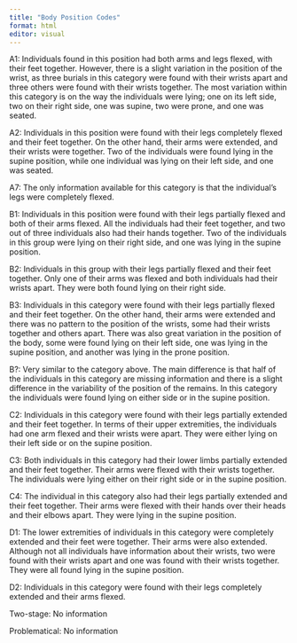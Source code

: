 ```yaml
---
title: "Body Position Codes"
format: html
editor: visual
---
```


A1: Individuals found in this position had both arms and legs flexed, with their feet together. However, there is a slight variation in the position of the wrist, as three burials in this category were found with their wrists apart and three others were found with their wrists together. The most variation within this category is on the way the individuals were lying; one on its left side, two on their right side, one was supine, two were prone, and one was seated.

A2: Individuals in this position were found with their legs completely flexed and their feet together. On the other hand, their arms were extended, and their wrists were together. Two of the individuals were found lying in the supine position, while one individual was lying on their left side, and one was seated.

A7: The only information available for this category is that the individual’s legs were completely flexed.

B1: Individuals in this position were found with their legs partially flexed and both of their arms flexed. All the individuals had their feet together, and two out of three individuals also had their hands together. Two of the individuals in this group were lying on their right side, and one was lying in the supine position.

B2: Individuals in this group with their legs partially flexed and their feet together. Only one of their arms was flexed and both individuals had their wrists apart. They were both found lying on their right side.

B3: Individuals in this category were found with their legs partially flexed and their feet together. On the other hand, their arms were extended and there was no pattern to the position of the wrists, some had their wrists together and others apart. There was also great variation in the position of the body, some were found lying on their left side, one was lying in the supine position, and another was lying in the prone position.

B?: Very similar to the category above. The main difference is that half of the individuals in this category are missing information and there is a slight difference in the variability of the position of the remains. In this category the individuals were found lying on either side or in the supine position.

C2: Individuals in this category were found with their legs partially extended and their feet together. In terms of their upper extremities, the individuals had one arm flexed and their wrists were apart. They were either lying on their left side or on the supine position.

C3: Both individuals in this category had their lower limbs partially extended and their feet together. Their arms were flexed with their wrists together. The individuals were lying either on their right side or in the supine position.

C4: The individual in this category also had their legs partially extended and their feet together. Their arms were flexed with their hands over their heads and their elbows apart. They were lying in the supine position.

D1: The lower extremities of individuals in this category were completely extended and their feet were together. Their arms were also extended. Although not all individuals have information about their wrists, two were found with their wrists apart and one was found with their wrists together. They were all found lying in the supine position.

D2: Individuals in this category were found with their legs completely extended and their arms flexed.

Two-stage: No information

Problematical: No information
